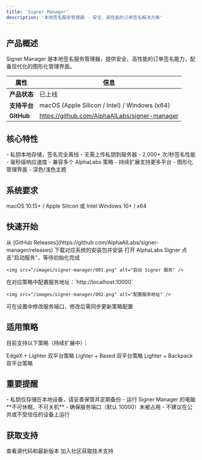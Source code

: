 ```yaml
---
title: 'Signer Manager'
description: '本地签名服务管理器 - 安全、高性能的订单签名解决方案'
---
```


## 产品概述

Signer Manager 是本地签名服务管理器，提供安全、高性能的订单签名能力，配备现代化的图形化管理界面。

| 属性 | 信息 |
|------|------|
| **产品状态** | 已上线 |
| **支持平台** | macOS (Apple Silicon / Intel) / Windows (x64) |
| **GitHub** | https://github.com/AlphaAILabs/signer-manager |

## 核心特性

<CardGroup cols={2}>
  <Card title="极致安全" icon="shield">
    - 私钥本地存储，签名完全离线
    - 无需上传私钥到服务器
  </Card>
  <Card title="高性能" icon="bolt">
    - 2,000+ 次/秒签名性能
    - 毫秒级响应速度
  </Card>
  <Card title="多策略支持" icon="puzzle-piece">
    - 兼容多个 AlphaLabs 策略
    - 持续扩展支持更多平台
  </Card>
  <Card title="现代化界面" icon="desktop">
    - 图形化管理界面
    - 深色/浅色主题
  </Card>
</CardGroup>

## 系统要求

<CardGroup cols={2}>
  <Card title="macOS" icon="apple">
    macOS 10.15+ / Apple Silicon 或 Intel
  </Card>
  <Card title="Windows" icon="windows">
    Windows 10+ / x64
  </Card>
</CardGroup>

## 快速开始

<Steps>
  <Step title="下载安装">
    从 [GitHub Releases](https://github.com/AlphaAILabs/signer-manager/releases) 下载对应系统的安装包并安装
  </Step>

  <Step title="启动应用">
    打开 AlphaLabs Signer
  </Step>

  <Step title="启动服务">
    点击"启动服务"，等待初始化完成

    <img src="/images/signer-manager/001.png" alt="启动 Signer 服务" />
  </Step>

  <Step title="配置策略">
    在对应策略中配置服务地址：`http://localhost:10000`

    <img src="/images/signer-manager/002.png" alt="配置服务地址" />
  </Step>
</Steps>

<Note>
  可在设置中修改服务端口，修改后需同步更新策略配置
</Note>

## 适用策略

目前支持以下策略（持续扩展中）：

<CardGroup cols={3}>
  <Card title="[002] Lighter-EdgeX" icon="rocket" href="/products/lighter-edgex">
    EdgeX + Lighter 双平台策略
  </Card>

  <Card title="[003] Lighter-Based" icon="rocket" href="/products/lighter-based">
    Lighter + Based 双平台策略
  </Card>

  <Card title="[005] Lighter-Backpack" icon="rocket" href="/products/lighter-backpack">
    Lighter + Backpack 双平台策略
  </Card>
</CardGroup>

## 重要提醒

<Warning>
  - 私钥仅存储在本地设备，请妥善保管并定期备份
  - 运行 Signer Manager 的电脑**不可休眠、不可关机**
  - 确保服务端口（默认 10000）未被占用
  - 不建议在公共或不受信任的设备上运行
</Warning>

## 获取支持

<CardGroup cols={2}>
  <Card title="GitHub" icon="github" href="https://github.com/AlphaAILabs/signer-manager">
    查看源代码和最新版本
  </Card>

  <Card title="Telegram 群组" icon="users" href="https://t.co/ZNnay6dnxz">
    加入社区获取技术支持
  </Card>
</CardGroup>
